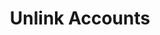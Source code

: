 ---
title: Unlink Accounts
nav_title: Installation
description: Create a new Next.js application with the `create-next-app` CLI, and set up TypeScript, ESLint, and Module Path Aliases.
---